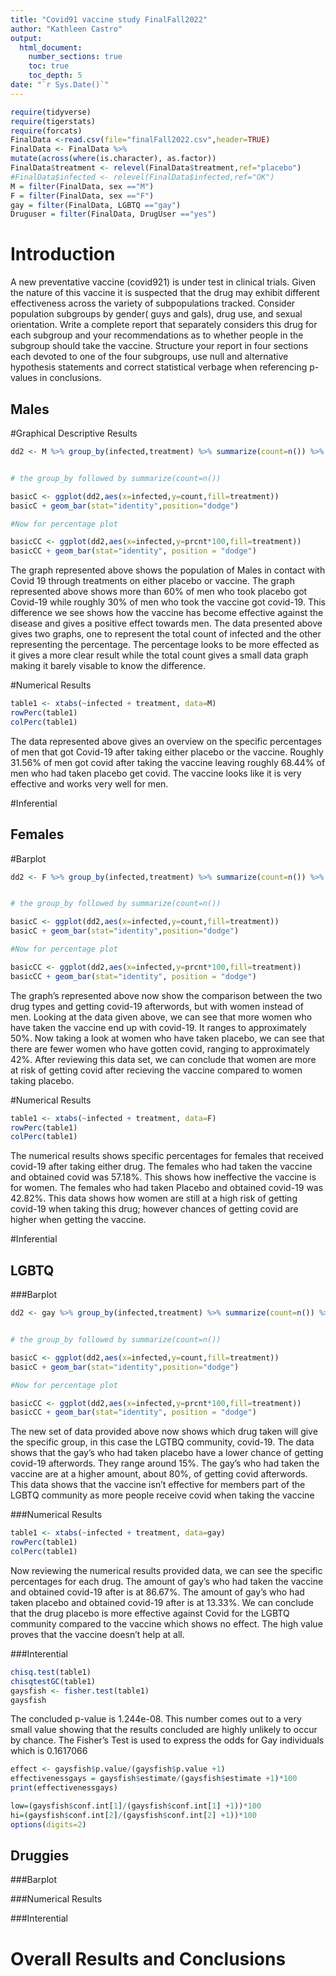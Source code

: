 ```yaml
---
title: "Covid91 vaccine study FinalFall2022"
author: "Kathleen Castro"
output: 
  html_document:
    number_sections: true
    toc: true
    toc_depth: 5
date: "`r Sys.Date()`" 
---
```


```r
require(tidyverse)
require(tigerstats)
require(forcats)
FinalData <-read.csv(file="finalFall2022.csv",header=TRUE)
FinalData <- FinalData %>%
mutate(across(where(is.character), as.factor))
FinalData$treatment <- relevel(FinalData$treatment,ref="placebo")
#FinalData$infected <- relevel(FinalData$infected,ref="OK")
M = filter(FinalData, sex =="M")
F = filter(FinalData, sex =="F")
gay = filter(FinalData, LGBTQ =="gay")
Druguser = filter(FinalData, DrugUser =="yes")
```

# Introduction

A new  preventative vaccine (covid921) is under test in clinical trials. Given the nature of this vaccine it is suspected that the drug may exhibit different effectiveness across the variety of subpopulations tracked. Consider population subgroups by gender( guys and gals), drug use, and sexual orientation. Write a complete report that separately considers this drug for each subgroup and your recommendations as to whether people in the subgroup should take the vaccine. Structure your report in four sections each devoted to one of the four subgroups, use null and alternative hypothesis statements and correct statistical verbage when referencing p-values in conclusions.

## Males

#Graphical Descriptive Results
```r
dd2 <- M %>% group_by(infected,treatment) %>% summarize(count=n()) %>% mutate(prcnt=count/sum(count))


# the group_by followed by summarize(count=n())

basicC <- ggplot(dd2,aes(x=infected,y=count,fill=treatment))
basicC + geom_bar(stat="identity",position="dodge")

#Now for percentage plot

basicCC <- ggplot(dd2,aes(x=infected,y=prcnt*100,fill=treatment)) 
basicCC + geom_bar(stat="identity", position = "dodge")
```
  
The graph represented above shows the population of Males in contact with Covid 19 through treatments on either placebo or vaccine. The graph represented above shows more than 60% of men who took placebo got Covid-19 while roughly 30% of men who took the vaccine got covid-19. This difference we see shows how the vaccine has become effective against the disease and gives a positive effect towards men.
The data presented above gives two graphs, one to represent the total count of infected and the other representing the percentage. The percentage looks to be more effected as it gives a more clear result while the total count gives a small data graph making it barely visable to know the difference.

#Numerical Results
```r
table1 <- xtabs(~infected + treatment, data=M)
rowPerc(table1)
colPerc(table1)
```
  
The data represented above gives an overview on the specific percentages of men that got Covid-19 after taking either placebo or the vaccine. Roughly 31.56% of men got covid after taking the vaccine leaving roughly 68.44% of men who had taken placebo get covid. The vaccine looks like it is very effective and works very well for men.

#Inferential





## Females

#Barplot
```r
dd2 <- F %>% group_by(infected,treatment) %>% summarize(count=n()) %>% mutate(prcnt=count/sum(count))


# the group_by followed by summarize(count=n())

basicC <- ggplot(dd2,aes(x=infected,y=count,fill=treatment))
basicC + geom_bar(stat="identity",position="dodge")

#Now for percentage plot

basicCC <- ggplot(dd2,aes(x=infected,y=prcnt*100,fill=treatment)) 
basicCC + geom_bar(stat="identity", position = "dodge")
```
  
The graph's represented above now show the comparison between the two drug types and getting covid-19 afterwords, but with women instead of men. Looking at the data given above, we can see that more women who have taken the vaccine end up with covid-19. It ranges to approximately 50%. Now taking a look at women who have taken placebo, we can see that there are fewer women who have gotten covid, ranging to approximately 42%. After reviewing this data set, we can conclude that women are more at risk of getting covid after recieving the vaccine compared to women taking placebo.


#Numerical Results
```r
table1 <- xtabs(~infected + treatment, data=F)
rowPerc(table1)
colPerc(table1)
```
  
The numerical results shows specific percentages for females that received covid-19 after taking either drug. The females who had taken the vaccine and obtained covid was 57.18%. This shows how ineffective the vaccine is for women. The females who had taken Placebo and obtained covid-19 was 42.82%. This data shows how women are still at a high risk of getting covid-19 when taking this drug; however chances of getting covid are higher when getting the vaccine.


#Inferential



## LGBTQ
###Barplot
```r
dd2 <- gay %>% group_by(infected,treatment) %>% summarize(count=n()) %>% mutate(prcnt=count/sum(count))


# the group_by followed by summarize(count=n())

basicC <- ggplot(dd2,aes(x=infected,y=count,fill=treatment))
basicC + geom_bar(stat="identity",position="dodge")

#Now for percentage plot

basicCC <- ggplot(dd2,aes(x=infected,y=prcnt*100,fill=treatment)) 
basicCC + geom_bar(stat="identity", position = "dodge")
```
  
The new set of data provided above now shows which drug taken will give the specific group, in this case the LGTBQ community, covid-19. The data shows that the gay's who had taken placebo have a lower chance of getting covid-19 afterwords. They range around 15%. The gay's who had taken the vaccine are at a higher amount, about 80%, of getting covid afterwords. This data shows that the vaccine isn't effective for members part of the LGBTQ community as more people receive covid when taking the vaccine


###Numerical Results
```r
table1 <- xtabs(~infected + treatment, data=gay)
rowPerc(table1)
colPerc(table1)
```
  
Now reviewing the numerical results provided data, we can see the specific percentages for each drug. The amount of gay's who had taken the vaccine and obtained covid-19 after is at 86.67%. The amount of gay's who had taken placebo and obtained covid-19 after is at 13.33%. We can conclude that the drug placebo is more effective against Covid for the LGBTQ community compared to the vaccine which shows no effect. The high value proves that the vaccine doesn't help at all.

###Interential
```r
chisq.test(table1)
chisqtestGC(table1)
gaysfish <- fisher.test(table1)
gaysfish
```
  
The concluded p-value is 1.244e-08. This number comes out to a very small value showing that the results concluded are highly unlikely to occur by chance. The Fisher's Test is used to express the odds for Gay individuals which is 0.1617066

```r
effect <- gaysfish$p.value/(gaysfish$p.value +1)
effectivenessgays = gaysfish$estimate/(gaysfish$estimate +1)*100
print(effectivenessgays)
```
```r
low=(gaysfish$conf.int[1]/(gaysfish$conf.int[1] +1))*100
hi=(gaysfish$conf.int[2]/(gaysfish$conf.int[2] +1))*100
options(digits=2)
```
## Druggies
###Barplot


###Numerical Results


###Interential



# Overall Results and Conclusions